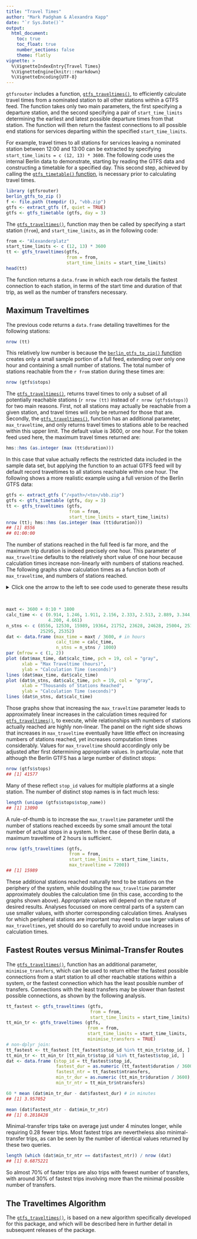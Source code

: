 ```yaml
---
title: "Travel Times"
author: "Mark Padgham & Alexandra Kapp"
date: "`r Sys.Date()`"
output: 
  html_document:
    toc: true
    toc_float: true
    number_sections: false
    theme: flatly
vignette: >
  %\VignetteIndexEntry{Travel Times}
  %\VignetteEngine{knitr::rmarkdown}
  %\VignetteEncoding{UTF-8}
---
```

  
`gtfsrouter` includes a function,
[`gtfs_traveltimes()`](https://UrbanAnalyst.github.io/gtfsrouter/reference/gtfs_traveltimes.html),
to efficiently calculate travel times from a nominated station to all other
stations within a GTFS feed. The function takes only two main parameters, the
first specifying a departure station, and the second specifying a pair of
`start_time_limits` determining the earliest and latest possible departure
times from that station. The function will then return the fastest connections
to all possible end stations for services departing within the specified
`start_time_limits`.

For example, travel times to all stations for services leaving a nominated
station between 12:00 and 13:00 can be extracted by specifying
`start_time_limits = c (12, 13) * 3600`. The following code uses the internal
Berlin data to demonstrate, starting by reading the GTFS data and constructing
a timetable for a specified day.  This second step, achieved by calling the
[`gtfs_timetable()`
function](https://UrbanAnalyst.github.io/gtfsrouter/reference/gtfs_timetable.html),
is necessary prior to calculating travel times.

```r
library (gtfsrouter)
berlin_gtfs_to_zip ()
f <- file.path (tempdir (), "vbb.zip")
gtfs <- extract_gtfs (f, quiet = TRUE)
gtfs <- gtfs_timetable (gtfs, day = 3)
```

The 
[`gtfs_traveltimes()`](https://UrbanAnalyst.github.io/gtfsrouter/reference/gtfs_traveltimes.html),
function may then be called by specifying a start station (`from`), and
`start_time_limits`, as in the following code:

```r
from <- "Alexanderplatz"
start_time_limits <- c (12, 13) * 3600
tt <- gtfs_traveltimes(gtfs,
                       from = from,
                       start_time_limits = start_time_limits)
head(tt)
```

The function returns a `data.frame` in which each row details the fastest
connection to each station, in terms of the start time and duration of that
trip, as well as the number of transfers necessary.

## Maximum Traveltimes

The previous code returns a `data.frame` detailing traveltimes for the following stations:

```r
nrow (tt)
```

This relatively low number is because the [`berlin_gtfs_to_zip()`
function](https://UrbanAnalyst.github.io/gtfsrouter/reference/berlin_gtfs_to_zip.html)
creates only a small sample portion of a full feed, extending over only one
hour and containing a small number of stations. The total number of stations
reachable from the `r from` station during these times are:

```r
nrow (gtfs$stops)
```

The
[`gtfs_traveltimes()`](https://UrbanAnalyst.github.io/gtfsrouter/reference/gtfs_traveltimes.html),
returns travel times to only a subset of all potentially reachable stations 
(`r nrow (tt)` instead of `r nrow (gtfs$stops)`) for two main reasons. First,
not all stations may actually be reachable from a given station, and travel
times will only be returned for those that are. Secondly, the
[`gtfs_traveltimes()`](https://UrbanAnalyst.github.io/gtfsrouter/reference/gtfs_traveltimes.html),
function has an additional parameter, `max_traveltime`, and only returns travel
times to stations able to be reached within this upper limit. The default value
is 3600, or one hour. For the token feed used here, the maximum travel times
returned are:

```r
hms::hms (as.integer (max (tt$duration)))
```

In this case that value actually reflects the restricted data included in the
sample data set, but applying the function to an actual GTFS feed will by
default record traveltimes to all stations reachable within one hour. The
following shows a more realistic example using a full version of the Berlin
GTFS data:

```r
gtfs <- extract_gtfs ("/<path>/<to>/vbb.zip")
gtfs <- gtfs_timetable (gtfs, day = 3)
tt <- gtfs_traveltimes (gtfs,
                        from = from,
                        start_time_limits = start_time_limits)
nrow (tt); hms::hms (as.integer (max (tt$duration)))
## [1] 8556
## 01:00:00
```

The number of stations reached in the full feed is far more, and the maximum
trip duration is indeed precisely one hour. This parameter of `max_traveltime`
defaults to the relatively short value of one hour because calculation times
increase non-linearly with numbers of stations reached. The following graphs
show calculation times as a function both of `max_traveltime`, and numbers of
stations reached.

<details>
<summary>Click one the arrow to the left to see code used to generate these results</summary>
<p>

```r
maxt <- 3600 + 0:10 * 1800 # 1-6 hours in half-hour intervals
dat <- vapply (maxt, function (i) {
            st <- system.time (
                res <- gtfs_traveltimes (gtfs,
                                         from = from,
                                         start_time_limits = start_time_limits,
                                         max_traveltime = i)
                )
            return (c (st [3], nrow (res))) },
            numeric (2))
dat <- data.frame (max_time = maxt / 3600, # in hours
                   calc_time = dat [1, ],
                   n_stns = dat [2, ] / 1000)
par (mfrow = c (1, 2))
plot (dat$max_time, dat$calc_time, pch = 19, col = "gray",
      xlab = "Max Traveltime (hours)",
      ylab = "Calculation Time (seconds)")
lines (dat$max_time, dat$calc_time)
plot (dat$n_stns, dat$calc_time, pch = 19, col = "gray",
      xlab = "Thousands of Stations Reached",
      ylab = "Calculation Time (seconds)")
lines (dat$n_stns, dat$calc_time)
```
</p>
</details>
<br>

```r
maxt <- 3600 + 0:10 * 1800
calc_time <- c (0.914, 1.246, 1.911, 2.156, 2.333, 2.513, 2.889, 3.344, 3.784,
                4.200, 4.661)
n_stns <- c (8556, 12530, 15989, 19364, 21752, 23628, 24628, 25004, 25191,
             25295, 25352)
dat <- data.frame (max_time = maxt / 3600, # in hours
                   calc_time = calc_time,
                   n_stns = n_stns / 1000)
par (mfrow = c (1, 2))
plot (dat$max_time, dat$calc_time, pch = 19, col = "gray",
      xlab = "Max Traveltime (hours)",
      ylab = "Calculation Time (seconds)")
lines (dat$max_time, dat$calc_time)
plot (dat$n_stns, dat$calc_time, pch = 19, col = "gray",
      xlab = "Thousands of Stations Reached",
      ylab = "Calculation Time (seconds)")
lines (dat$n_stns, dat$calc_time)
```

Those graphs show that increasing the `max_traveltime` parameter leads to
approximately linear increases in the calculation times required for 
[`gtfs_traveltimes()`](https://UrbanAnalyst.github.io/gtfsrouter/reference/gtfs_traveltimes.html),
to execute, while relationships with numbers of stations actually reached are
highly non-linear. The panel on the right side shows that increases in
`max_traveltime` eventually have little effect on increasing numbers of
stations reached, yet increases computation times considerably. Values for
`max_traveltime` should accordingly only be adjusted after first determining
appropriate values. In particular, note that although the Berlin GTFS has
a large number of distinct stops:

```r
nrow (gtfs$stops)
## [1] 41577
```

Many of these reflect `stop_id` values for multiple platforms at a single station. The number of distinct stop names is in fact much less:

```r
length (unique (gtfs$stops$stop_name))
## [1] 13090
```

A rule-of-thumb is to increase the `max_traveltime` parameter until the number
of stations reached exceeds by some small amount the total number of actual
stops in a system. In the case of these Berlin data, a maximum traveltime of
2 hours is sufficient.

```r
nrow (gtfs_traveltimes (gtfs,
                        from = from,
                        start_time_limits = start_time_limits,
                        max_traveltime = 7200))
## [1] 15989
```

These additional stations reached naturally tend to be stations on the
periphery of the system, while doubling the `max_traveltime` parameter
approximately doubles the calculation time (in this case, according to the
graphs shown above). Appropriate values will depend on the nature of desired
results. Analyses focussed on more central parts of a system can use smaller
values, with shorter corresponding calculation times. Analyses for which
peripheral stations are important may need to use larger values of
`max_traveltimes`, yet should do so carefully to avoid undue increases in
calculation times.

## Fastest Routes versus Minimal-Transfer Routes

The
[`gtfs_traveltimes()`](https://UrbanAnalyst.github.io/gtfsrouter/reference/gtfs_traveltimes.html),
function has an additional parameter, `minimise_transfers`, which can be used
to return either the fastest possible connections from a start station to all
other reachable stations within a system, or the fastest connection which has
the least possible number of transfers. Connections with the least transfers
may be slower than fastest possible connections, as shown by the following
analysis.

```r
tt_fastest <- gtfs_traveltimes (gtfs,
                                from = from,
                                start_time_limits = start_time_limits)
tt_min_tr <- gtfs_traveltimes (gtfs,
                               from = from,
                               start_time_limits = start_time_limits,
                               minimise_transfers = TRUE)
# non-dplyr join:
tt_fastest <- tt_fastest [tt_fastest$stop_id %in% tt_min_tr$stop_id, ]
tt_min_tr <- tt_min_tr [tt_min_tr$stop_id %in% tt_fastest$stop_id, ]
dat <- data.frame (stop_id = tt_fastest$stop_id,
                   fastest_dur = as.numeric (tt_fastest$duration / 3600), # hours
                   fastest_ntr = tt_fastest$ntransfers,
                   min_tr_dur = as.numeric (tt_min_tr$duration / 3600),
                   min_tr_ntr = tt_min_tr$ntransfers)

60 * mean (dat$min_tr_dur - dat$fastest_dur) # in minutes
## [1] 3.957052
```
```r
mean (dat$fastest_ntr - dat$min_tr_ntr)
## [1] 0.2818428
```

Minimal-transfer trips take on average just under 4 minutes longer, while
requiring 0.28 fewer trips. Most fastest trips are nevertheless also
minimal-transfer trips, as can be seen by the number of identical values
returned by these two queries.

```r
length (which (dat$min_tr_ntr == dat$fastest_ntr)) / nrow (dat)
## [1] 0.6875221
```

So almost 70% of faster trips are also trips with fewest number of transfers,
with around 30% of fastest trips involving more than the minimal possible
number of transfers.

## The Traveltimes Algorithm

The 
[`gtfs_traveltimes()`](https://UrbanAnalyst.github.io/gtfsrouter/reference/gtfs_traveltimes.html),
is based on a new algorithm specifically developed for this package, and which
will be described here in further detail in subsequent releases of the package.
